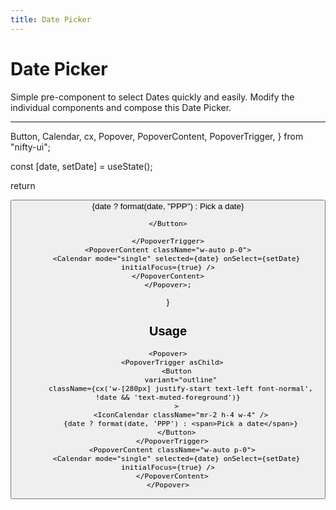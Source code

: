 ```yaml
---
title: Date Picker
---
```


# Date Picker

Simple pre-component to select Dates quickly and easily. Modify the individual components and compose this Date Picker.

---


  Button,
  Calendar,
  cx,
  Popover,
  PopoverContent,
  PopoverTrigger,
} from "nifty-ui";

  const [date, setDate] = useState();

return <Popover>

  <PopoverTrigger asChild>
    <Button
      variant="outline"
      className={cx('w-[280px] justify-start text-left font-normal', !date && 'text-muted-foreground')}
    >
      <IconCalendar className="mr-2 h-4 w-4" />
      {date ? format(date, "PPP") : <span>Pick a date</span>}

    </Button>

    </PopoverTrigger>
    <PopoverContent className="w-auto p-0">
        <Calendar mode="single" selected={date} onSelect={setDate} initialFocus={true} />
    </PopoverContent>
    </Popover>;

}

<div>
  <DatePickerDemo />
</div>

## Usage

```tsx
<Popover>
  <PopoverTrigger asChild>
    <Button
      variant="outline"
      className={cx('w-[280px] justify-start text-left font-normal', !date && 'text-muted-foreground')}
    >
      <IconCalendar className="mr-2 h-4 w-4" />
      {date ? format(date, 'PPP') : <span>Pick a date</span>}
    </Button>
  </PopoverTrigger>
  <PopoverContent className="w-auto p-0">
    <Calendar mode="single" selected={date} onSelect={setDate} initialFocus={true} />
  </PopoverContent>
</Popover>
```
